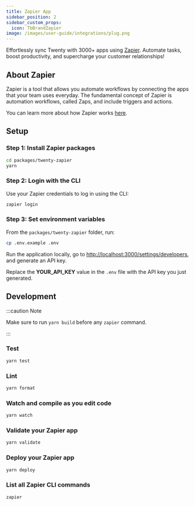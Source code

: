 ```yaml
---
title: Zapier App
sidebar_position: 2
sidebar_custom_props:
  icon: TbBrandZapier
image: /images/user-guide/integrations/plug.png
---
```


Effortlessly sync Twenty with 3000+ apps using [Zapier](https://zapier.com/). Automate tasks, boost productivity, and supercharge your customer relationships!

## About Zapier

Zapier is a tool that allows you automate workflows by connecting the apps that your team uses everyday. The fundamental concept of Zapier is automation workflows, called Zaps, and include triggers and actions. 

You can learn more about how Zapier works [here](https://zapier.com/how-it-works).  

## Setup

### Step 1: Install Zapier packages

```bash
cd packages/twenty-zapier
yarn
```

### Step 2: Login with the CLI

Use your Zapier credentials to log in using the CLI: 

```bash
zapier login
```

### Step 3: Set environment variables

From the `packages/twenty-zapier` folder, run:

```bash
cp .env.example .env
```
Run the application locally, go to [http://localhost:3000/settings/developers](http://localhost:3000/settings/developers/api-keys), and generate an API key.

Replace the **YOUR_API_KEY** value in the `.env` file with the API key you just generated.

## Development

:::caution Note

Make sure to run `yarn build` before any `zapier` command.

:::

### Test
```bash
yarn test
```
### Lint
```bash
yarn format
```
### Watch and compile as you edit code
```bash
yarn watch
```
### Validate your Zapier app
```bash
yarn validate
```
### Deploy your Zapier app 
```bash
yarn deploy
```
### List all Zapier CLI commands
```bash
zapier
``` 
